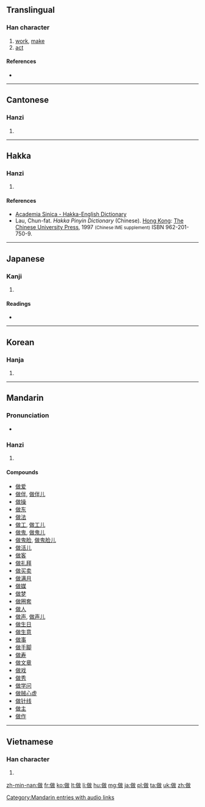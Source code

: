 {{also|作}}
==Translingual==

===Han character===
{{Han char|rn=9|rad=人|as=09|sn=11|four=2824<sub>0</sub>|canj=人十口大 (OJRK)|ids=⿰[[亻]][[故]]}}

# [[work]], [[make]]
# [[act]]

====References====
* {{Han ref|kx=0110.290|dkj=00861|dj=0236.130|hdz=10186.180|uh=505A|ud=20570|bh=B0B5|bd=45237}}

----

==Cantonese==

===Hanzi===
{{yue-hanzi|jyut=|y=jou6}}

# {{defn|lang=yue|sort=人09}}

----

==Hakka==

===Hanzi===
{{hak-hanzi|poj=[[tsò]] (tso<sup>3</sup>)|gd=|hpy=zo4}}

# {{defn|lang=hak|sort=人09}}

====References====
*[http://minhakka.ling.sinica.edu.tw/bkg/hakyin/search.php?DETAIL=1&LIMIT=id=50883&dbname=su_tian_1&graph=2 Academia Sinica - Hakka-English Dictionary]
*Lau, Chun-fat. ''Hakka Pinyin Dictionary'' (Chinese). [[Hong Kong]]: [[w:Chinese University of Hong Kong|The Chinese University Press]], 1997 <small>(Chinese IME supplement)</small> ISBN 962-201-750-9.

----

==Japanese==

===Kanji===
{{ja-kanji|grade=|rs=人09}}

# {{defn|lang=ja|sort=人09}}

====Readings====
* {{ja-readings|on=[[さく]] (saku), [[さ]] (sa)|kun=[[つくる]] (tsukuru), [[なす]] (nasu)}}

----

==Korean==

===Hanja===
{{ko-hanja|hangeul=[[주]], [[자]]|rv=ju, ja|mr=chu, cha}}

# {{defn|lang=ko|sort=人09}}

----

==Mandarin==

===Pronunciation===
* {{audio|zh-zuò.ogg|audio}}

===Hanzi===
{{cmn-hanzi|pin=[[zuò]] ([[zuo4]])|wg=tso<sup>4</sup>}}

# {{defn|lang=cmn|sort=人09}}

====Compounds====
* [[做爱]]
* [[做伴]], [[做伴儿]]
* [[做操]]
* [[做东]]
* [[做法]]
* [[做工]], [[做工儿]]
* [[做鬼]], [[做鬼儿]]
* [[做鬼脸]], [[做鬼脸儿]]
* [[做活儿]]
* [[做客]]
* [[做礼拜]]
* [[做买卖]]
* [[做满月]]
* [[做媒]]
* [[做梦]]
* [[做圈套]]
* [[做人]]
* [[做声]], [[做声儿]]
* [[做生日]]
* [[做生意]]
* [[做事]]
* [[做手脚]]
* [[做寿]]
* [[做文章]]
* [[做戏]]
* [[做秀]]
* [[做学问]]
* [[做贼心虚]]
* [[做针线]]
* [[做主]]
* [[做作]]

[[Category:Mandarin entries with audio links]]

----

==Vietnamese==

===Han character===
{{vi-hantu|[[tố]]|rs=人09}}

# {{defn|lang=vi|sort=人09}}

[[zh-min-nan:做]]
[[fr:做]]
[[ko:做]]
[[lt:做]]
[[li:做]]
[[hu:做]]
[[mg:做]]
[[ja:做]]
[[pl:做]]
[[ta:做]]
[[uk:做]]
[[zh:做]]
